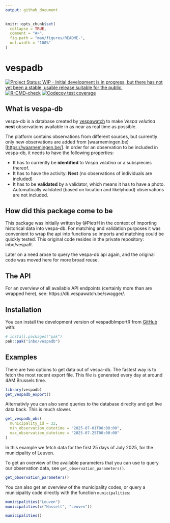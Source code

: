 ```yaml
---
output: github_document
---
```


<!-- README.md is generated from README.Rmd. Please edit that file -->

```r
knitr::opts_chunk$set(
  collapse = TRUE,
  comment = "#>",
  fig.path = "man/figures/README-",
  out.width = "100%"
)
```

# vespadb

<!-- badges: start -->
[![Project Status: WIP - Initial development is in progress, but there has not yet been a stable, usable release suitable for the public.](https://www.repostatus.org/badges/latest/wip.svg)](https://www.repostatus.org/#wip) 
[![R-CMD-check](https://github.com/inbo/vespadb/actions/workflows/R-CMD-check.yaml/badge.svg)](https://github.com/inbo/vespadb/actions/workflows/R-CMD-check.yaml) 
[![Codecov test coverage](https://codecov.io/gh/inbo/vespadb/graph/badge.svg)](https://app.codecov.io/gh/inbo/vespadb)
<!-- badges: end -->

## What is vespa-db

vespa-db is a database created by [vespawatch](https://vespawatch.be/en/) to make *Vespa velutina* **nest** observations available in as near as real time as possible.

The platform contains observations from different sources, but currently only new observations are added from [waarnemingen.be)[<https://waarnemingen.be/>]. In order for an observation to be included in vespa-db, it needs to have the following properties:

-   It has to currently be **identified** to *Vespa velutina* or a subspiecies thereof.
-   It has to have the activity: **Nest** (no observations of individuals are included)
-   It has to be **validated** by a validator, which means it has to have a photo. Automatically validated (based on location and likelyhood) observations are not included.

## How did this package come to be

This package was initially written by @PietrH in the context of importing historical data into vespa-db. For matching and validation purposes it was convenient to wrap the api into functions so imports and matching could be quickly tested. This original code resides in the private repository: inbo/vespaR.

Later on a need arose to query the vespa-db api again, and the original code was moved here for more broad reuse.

## The API
For an overview of all available API endpoints (certainly more than are wrapped here), see: https://db.vespawatch.be/swagger/.

## Installation

You can install the development version of vespadbImportR from [GitHub](https://github.com/) with:

``` r
# install.packages("pak")
pak::pak("inbo/vespadb")
```

## Examples

There are two options to get data out of vespa-db. The fastest way is to fetch the most recent export file. This file is generated every day at around 4AM Brussels time. 

```r
library(vespadb)
get_vespadb_export()
```

Alternativly you can also send queries to the database direclty and get live data back. This is much slower. 

```r
get_vespadb_obs(
  municipality_id = 32,
  min_observation_datetime = "2025-07-01T00:00:00",
  max_observation_datetime = "2025-07-25T00:00:00"
)
```
In this example we fetch data for the first 25 days of July 2025, for the municipality of Leuven.

To get an overview of the available parameters that you can use to query our observation data, see `get_observation_parameters()`.

```r
get_observation_parameters()
```

You can also get an overview of the municipality codes, or query a municipality code directly with the function `municipalities`:

```r
municipalities("Leuven")
municipalities(c("Hasselt", "Leuven"))
```

```r
municipalities()
```



